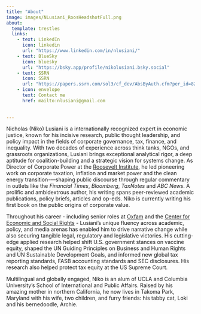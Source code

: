 ```yaml
---
title: "About"
image: images/NLusiani_RoosHeadshotFull.png
about:
  template: trestles
  links:
    - text: LinkedIn
      icon: linkedin
      url: "https://www.linkedin.com/in/nlusiani/"
    - text: BlueSky
      icon: bluesky
      url: "https://bsky.app/profile/nikolusiani.bsky.social"
    - text: SSRN
      icon: SSRN
      url: "https://papers.ssrn.com/sol3/cf_dev/AbsByAuth.cfm?per_id=828583"
    - icon: envelope
      text: Contact me
      href: mailto:nlusiani@gmail.com
      
      
---
```


Nicholas (Niko) Lusiani is a internationally recognized expert in economic justice, known for his incisive research, public thought leadership, and policy impact in the fields of corporate governance, tax, finance, and inequality. With two decades of experience across think tanks, NGOs, and grassroots organizations, Lusiani brings exceptional analytical rigor, a deep aptitude for coalition-building and a strategic vision for systems change. As Director of Corporate Power at the [Roosevelt Institute](https://rooseveltinstitute.org/), he led pioneering work on corporate taxation, inflation and market power and the clean energy transition-—shaping public discourse through regular commentary in outlets like the *Financial Times*, *Bloomberg*, *TaxNotes* and *ABC News*. A prolific and ambidextrous author, his writing spans peer-reviewed academic publications, policy briefs, articles and op-eds. Niko is currently writing his first book on the public origins of corporate value.

Throughout his career - including senior roles at [Oxfam](https://www.oxfamamerica.org/) and the [Center for Economic and Social Rights](https://www.cesr.org/) - Lusiani's unique fluency across academic, policy, and media arenas has enabled him to drive narrative change while also securing tangible legal, regulatory and legislative victories. His cutting-edge applied research helped shift U.S. government stances on vaccine equity, shaped the UN Guiding Principles on Business and Human Rights and UN Sustainable Development Goals, and informed new global tax reporting standards, FASB accounting standards and SEC disclosures. His research also helped protect tax equity at the US Supreme Court.

Multilingual and globally engaged, Niko is an alum of UCLA and Columbia University's School of International and Public Affairs. Raised by his amazing mother in northern California, he now lives in Takoma Park, Maryland with his wife, two children, and furry friends: his tabby cat, Loki and his bernedoodle, Archie.